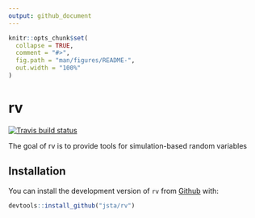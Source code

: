 ```yaml
---
output: github_document
---
```


<!-- README.md is generated from README.Rmd. Please edit that file -->

```r
knitr::opts_chunk$set(
  collapse = TRUE,
  comment = "#>",
  fig.path = "man/figures/README-",
  out.width = "100%"
)
```
# rv

[![Travis build status](https://travis-ci.org/jsta/rv.svg?branch=master)](https://travis-ci.org/jsta/rv)

The goal of rv is to provide tools for simulation-based random variables

## Installation

You can install the development version of `rv` from [Github](https://github.com/jsta/rv) with:

``` r
devtools::install_github("jsta/rv")
```
